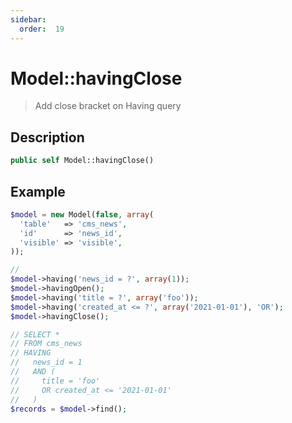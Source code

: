 ```yaml
---
sidebar:
  order:  19
---
```


# Model::havingClose

> Add close bracket on Having query

## Description

```php
public self Model::havingClose()
```

## Example

```php title="Controller"
$model = new Model(false, array(
  'table'   => 'cms_news',
  'id'      => 'news_id',
  'visible' => 'visible',
));

//
$model->having('news_id = ?', array(1));
$model->havingOpen();
$model->having('title = ?', array('foo'));
$model->having('created_at <= ?', array('2021-01-01'), 'OR');
$model->havingClose();

// SELECT *
// FROM cms_news
// HAVING
//   news_id = 1
//   AND (
//     title = 'foo'
//     OR created_at <= '2021-01-01'
//   )
$records = $model->find();
```
